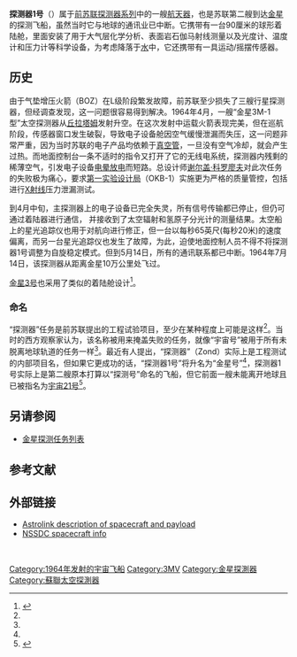 {{Refimprove|time=2021-01-26T11:12:58+00:00}}
{{Infobox spaceflight
| name                  = 探测器1号
| names_list            = 探测器 3MV-1 No. 4

<!--image of the spacecraft/mission-->
| image                 =Zond 2.jpg
| image_caption         =  [[前苏联|前苏联]]探测器1号
| image_alt             = <!--image alt text-->
| image_size            = <!--include px/em; defaults to 220px-->

<!--Basic details-->
| mission_type          = [[金星的观察和探索|金星]]着陆器
| operator              = [[科罗廖夫能源火箭航天集团|科罗廖夫第一试验设计局]]
| Harvard_designation   = <!--spacecraft launched 1962 and earlier only (eg. 1957 Alpha 2)-->
| COSPAR_ID             = 1964-016D
| SATCAT                = 00785
| website               = <!--Homepage of the craft/mission, OFFICIAL PAGES ONLY-->
| mission_duration      = <!--How long the mission lasted-->
| distance_travelled    = <!--How far the spacecraft travelled (if known)-->
| orbits_completed      = <!--number of times the spacecraft orbited the Earth - see below for spacecraft beyond Earth orbit-->
| suborbital_range      = <!--downrange distance reached if spacecraft did not enter orbit-->
| suborbital_apogee     = <!--altitude reached if spacecraft did not enter orbit-->

<!--Spacecraft properties-->
| spacecraft            = <!--Spacecraft name/serial number (eg. Space Shuttle ''Discovery'', Apollo CM-118), etc-->
| spacecraft_type       = <!--eg. GPS Block II, Kobalt-M, US-K, etc-->
| spacecraft_bus        = [[3MV|3MV-1]]
| manufacturer          = <!--company or companies who built the satellite-->
| launch_mass           = 890千克(1960磅)
| BOL_mass              = <!--spacecraft mass in orbit at beginning of operational life, after LEOP phase-->
| landing_mass          = <!--Mass after landing (recovered spacecraft only)-->
| dry_mass              = 290千克(640磅)
| payload_mass          = <!--Mass of cargo carried by spacecraft (eg. for Space Shuttle), or total mass of instrumentation/equipment/experiments for mission-->
| dimensions            = 3.6米(12英尺)高<br/>直径1.1米(3.7英尺)
| power                 = <!--end-of-life power, in watts-->

<!--Launch details-->
| launch_date           = 1964年04月02日<br />[[协调世界时|世界时]]2点42分40秒
| launch_rocket         = [[闪电运载火箭|闪电 8K78M]]
| launch_site           = [[拜科努尔航天发射场|拜科努尔]]LC-1/5发射台
| launch_contractor     = <!--organisation(s) that conducted the launch (eg. United Launch Alliance, Arianespace, etc)-->
| deployment_from       = <!--place where deployed from-->
| deployment_date       = <!--date deployed-->
| entered_service       = <!--date on which the spacecraft entered service, if it did not do so immediately after launch-->
<!-- * - e.g. Proton-M/Briz-M not Proton-M, but Titan IV(401)A not Titan IV(401)A-Centaur-->

<!--end of mission-->
| disposal_type         = <!--Whether the spacecraft was deorbited, decommissioned, placed in a graveyard orbit, etc-->
| deactivated           = <!--when craft was decommissioned-->
| destroyed             = <!--when craft was destroyed (if other than by re-entry)-->
| last_contact          = {{end date|1964|05|24}}
| recovery_by           = <!--recovered by-->
| recovery_date         = <!--recovery date-->
| decay_date            = <!--when craft re-entered the atmosphere, not needed if it landed-->
| landing_date          = <!--when the spacecraft made a controlled landing, not needed if it did not return intact-->
| landing_site          = <!--where the craft landed; site/runway or coordinates-->
<!--
    The following template should be used for ONE of the three above fields "end_of_mission", "decay" or "landing" if the spacecraft is no longer operational.
    If it landed intact, use it for the landing time, otherwise for the date it ceased operations, or the decay date if it was still operational when it re-entered.
    {{end date|YYYY|MM|DD|hh|mm|ss|TZ=Z}} (for Zulu/UTC) or {{end date|YYYY|MM|DD}} (if time unknown) 
-->

<!--orbit parameters-->
<!--as science-related articles, SI units should be the principal units of measurement, however we usually use {{convert}} to display imperial units in parentheses after the initial values-->
| orbit_reference       = [[日心轨道|日心轨道]]
| orbit_regime          = <!--high, low, medium, molniya, GSO - please link (e.g. [[Low_Earth_orbit|Low Earth]] - please don't use acronyms-->
| orbit_longitude       = <!--geosynchronous satellites only-->
| orbit_slot            = <!--Designation of orbital position or slot, if not longitude (e.g plane and position of a GPS satellite)-->
| orbit_semimajor       = <!--semimajor axis-->
| orbit_eccentricity    = <!--orbital eccentricity-->
| orbit_periapsis       = 0.652 [[天文单位|天文单位]]
| orbit_apoapsis        = 1.001 天文单位 
| orbit_inclination     = 3.7°
| orbit_period          = 274 天
| orbit_RAAN            = <!--right ascension of the ascending node-->
| orbit_arg_periapsis   = <!--argument of perigee/periapsis-->
| orbit_mean_anomaly    = <!--mean anomaly at epoch, only use in conjunction with an epoch value-->
| orbit_mean_motion     = <!--mean motion of the satellite, usually measured in orbits per day-->
| orbit_repeat          = <!--repeat interval/revisit time-->
| orbit_velocity        = <!--speed at which the spacecraft was travelling at epoch - only use for spacecraft with low orbital eccentricity-->
| orbit_epoch           = <!--the date at which the orbit parameters were correct-->
| orbit_rev_number      = <!--revolution number-->
| apsis                 = 日心

|interplanetary         = <!--Infobox spaceflight/IP can be called multiple times for missions with multiple targets or combined orbiter/lander missions, etc-->
 {{Infobox spaceflight/IP
   |type                = flyby
   |object              = [[金星|金星]]
   |orbits              = <!--number of orbits completed at target body (if applicable and known)-->
   |component           = <!--part of the spacecraft involved, if spacecraft split into multiple components-->
   |arrival_date        = 1964年7月19日
   |departure_date      = <!--Date of leaving orbit for orbiters, date of launch for landers which took off again-->
   |location            = <!--landing/impact site, including EOM impacts for atmospheric probes and lunar/asteroid orbiters-->
   |distance            = 100000公里<br/>(62000英里)
   |sample_mass         = <!--mass of samples returned (sample return missions only)-->
   |surface_EVAs        = <!--number of EVAs on the surface-->
   |surface_EVA_time    = <!--time spent on surface EVAs-->
   
   <!--Orbit parameters, ONLY USE IF THE ABOVE ORBIT PARAMETERS SECTION DOESN'T APPLY TO THE TARGET-->
   |periapsis           = <!--periapsis altitude-->
   |apoapsis            = <!--apoapsis altitude--> 
   |inclination         = <!--inclination to the object's equator-->
   |apsis               = <!--planet specific apsis term, as above-->
 }}

<!--transponder parameters-->
| trans_band            = <!--Transponder frequency bands-->
| trans_frequency       = <!--specific frequencies-->
| trans_bandwidth       = <!--bandwidth-->
| trans_capacity        = <!--capacity of the transponders-->
| trans_coverage        = <!--area covered-->
| trans_TWTA            = <!--TWTA output power-->
| trans_EIRP            = <!--equivalent isotropic power-->
| trans_HPBW            = <!--half-power beam width-->

<!--Only use where a spacecraft/mission is part of a clear programme of sequential missions. 
If in doubt, leave it out-->
| programme             = [[探测器号系列探测器|探测器系列]]
| previous_mission      = 任务开始
| next_mission          = [[探测器2号|探测器2号]]

<!--mission insignia or patch-->
| insignia              = <!--omit the "file" prefix-->
| insignia_caption      = <!--image caption-->
| insignia_alt          = <!--image alt text-->
| insignia_size         = <!--include px/em; defaults to 180px-->
}}
'''探测器1号'''（{{lang-en|'''Zond 1'''}}）属于[[前苏联|前苏联]][[探测器号系列探测器|探测器系列]]中的一艘[[航天器|航天器]]，也是苏联第二艘到达[[金星|金星]]的探测飞船，虽然当时它与地球的通讯业已中断。它携带有一台90厘米的球形着陆舱，里面安装了用于大气层化学分析、表面岩石伽马射线测量以及光度计、温度计和压力计等科学设备，为考虑降落于[[水|水]]中，它还携带有一具运动/摇摆传感器。

==历史==
由于气垫增压火箭（BOZ）在L级阶段繁发故障，前苏联至少损失了三艘行星探测器，但经调查发现，这一问题很容易得到解决。1964年4月，一艘“金星3M-1型”太空探测器从[[拜科努尔航天发射场|丘拉塔姆]]发射升空。在这次发射中运载火箭表现完美，但在巡航阶段，传感器窗口发生破裂，导致电子设备舱因空气缓慢泄漏而失压，这一问题非常严重，因为当时苏联的电子产品均依赖于[[真空管|真空管]]，一旦没有空气冷却，就会产生过热。而地面控制台一条不适时的指令又打开了它的无线电系统，探测器内残剩的稀薄空气，引发电子设备[[电晕放电|电晕放电]]而短路。总设计师[[谢尔盖·帕夫洛维奇·科罗廖夫|谢尔盖·科罗廖夫]]对此次任务的失败极为痛心，要求[[科罗廖夫能源火箭航天集团|第一实验设计局]]（OKB-1）实施更为严格的质量管控，包括进行[[X射线|X射线]]压力泄漏测试。

到4月中旬，主探测器上的电子设备已完全失灵，所有信号传输都已停止，但仍可通过着陆器进行通信，
并接收到了太空辐射和氢原子分光计的测量结果。太空船上的星光追踪仪也用于对航向进行修正，但一台以每秒65英尺(每秒20米)的速度偏离，而另一台星光追踪仪也发生了故障，为此，迫使地面控制人员不得不将探测器1号调整为自旋稳定模式。但到5月14日，所有的通讯联系都已中断。1964年7月14日，该探测器从距离金星10万公里处飞过。

[[金星3号|金星3号]]也采用了类似的着陆舱设计<ref name=Huntress139>{{cite book |last1=Huntress Jr|first1=Wesley T. |last2=Marov |first2=Mikhail Ya|date=2011 |title=《太阳系探索和发现任务中的苏联无人航天器》|url=https://archive.org/details/sovietrobotssola00jrwe|publisher=Springer-Praxis |page=[https://archive.org/details/sovietrobotssola00jrwe/page/n159 139] |isbn=9781441978974}}</ref>。
 
===命名===
“探测器”任务是前苏联提出的工程试验项目，至少在某种程度上可能是这样<ref name=Harvey69 />。当时的西方观察家认为，该名称被用来掩盖失败的任务，就像“宇宙号”被用于所有未脱离地球轨道的任务一样<ref name=Harvey69 />。最近有人提出，“探测器”（Zond）实际上是工程测试的内部项目名，但如果它更成功的话，“探测器1号”将升名为“金星号”<ref name=Harvey69 />，探测器1号实际上是第二艘原本打算以“探测号”命名的飞船，但它前面一艘未能离开地球且已被指名为[[宇宙21号|宇宙21号]]<ref name=Harvey69>{{cite book |last=Harvey |first=Brian |date=2007 |title=《俄罗斯航天探索史、发展、遗产与展望 》|publisher=Springer-Praxis |pages=69–72 |isbn=9780387463438 }}</ref>。

==另请参阅==
{{Portal|航天}}
* [[金星探测任务列表|金星探测任务列表]]
==参考文献==
{{reflist}}
== 外部链接 ==
*[http://www.astrolink.de/m052/m052001/ Astrolink description of spacecraft and payload] {{Wayback|url=http://www.astrolink.de/m052/m052001/ |date=20200806131900 }}
*[https://nssdc.gsfc.nasa.gov/nmc/spacecraft/display.action?id=1964-016D NSSDC spacecraft info] {{Wayback|url=https://nssdc.gsfc.nasa.gov/nmc/spacecraft/display.action?id=1964-016D |date=20161216231445 }}
 
[[Category:1964年发射的宇宙飞船|Category:1964年发射的宇宙飞船]]
[[Category:3MV|Category:3MV]]
[[Category:金星探測器|Category:金星探測器]]
[[Category:蘇聯太空探測器|Category:蘇聯太空探測器]]